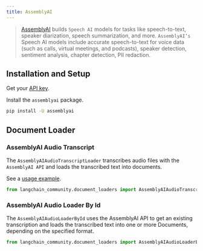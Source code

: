 ```yaml
---
title: AssemblyAI
---
```


>[AssemblyAI](https://www.assemblyai.com/) builds `Speech AI` models for tasks like
speech-to-text, speaker diarization, speech summarization, and more.
> `AssemblyAI’s` Speech AI models include accurate speech-to-text for voice data
> (such as calls, virtual meetings, and podcasts), speaker detection, sentiment analysis,
> chapter detection, PII redaction.



## Installation and Setup

Get your [API key](https://www.assemblyai.com/dashboard/signup).

Install the `assemblyai` package.

```bash
pip install -U assemblyai
```

## Document Loader

###  AssemblyAI Audio Transcript

The `AssemblyAIAudioTranscriptLoader` transcribes audio files with the `AssemblyAI API`
and loads the transcribed text into documents.

See a [usage example](/oss/integrations/document_loaders/assemblyai).

```python
from langchain_community.document_loaders import AssemblyAIAudioTranscriptLoader
```

###  AssemblyAI Audio Loader By Id

The `AssemblyAIAudioLoaderById` uses the AssemblyAI API to get an existing
transcription and loads the transcribed text into one or more Documents,
depending on the specified format.

```python
from langchain_community.document_loaders import AssemblyAIAudioLoaderById
```
